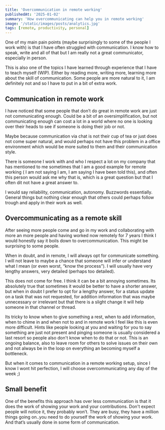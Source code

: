 ```yaml
---
title: 'Overcommunication in remote working'
publishedAt: '2025-01-02'
summary: 'How overcommunicating can help you in remote working'
image: '/static/images/posts/analytics.jpg'
tags: [remote, productivity, personal]
---
```


One of my main pain points (maybe surprisingly to some of the people I work with) is that I have often struggled with communication. I know how to speak, write and all of that but I am really not a great communicator, especially in person.

This is also one of the topics I have learned through experience that I have to teach myself (WIP). Either by reading more, writing more, learning more about the skill of communication. Some people are more natural to it, I am definitely not and so I have to put in a bit of extra work.

## Communication in remote work

I have noticed that some people that don’t do great in remote work are just not communicating enough. Could be a bit of an oversimplification, but not communicating enough can cost a lot in a world where no one is looking over their heads to see if someone is doing their job or not.

Maybe because communication via chat is not their cup of tea or just does not come super natural, and would perhaps not have this problem in a office environment which would be more suited to them and their communication style.

There is someone I work with and who I respect a lot on my company that has mentioned to me sometimes that I am a good example for remote working ( I am not saying I am, I am saying I have been told this), and often this person would ask me why that is, which is a great question but that I often dit not have a great answer to.

I would say reliability, communication, autonomy. Buzzwords essentially. General things but nothing clear enough that others could perhaps follow trough and apply in their work as well.

## Overcommunicating as a remote skill

After seeing more people come and go in my work and collaborating with more an more people and having worked now remotely for 7 years I think I would honestly say it boils down to overcommunication. This might be surprising to some people.

When in doubt, and in remote, I will always opt for communicate something. I will not leave to maybe a chance that someone will infer or understand what I mean (or even worst, “know the process”). I will usually have very lengthy answers, very detailed (perhaps too detailed).

This does not come for free. I think it can be a bit annoying sometimes. Its absolutely true that sometimes it would be better to have a shorter answer, but when in doubt I prefer to opt for a lengthy answer, for a status update on a task that was not requested, for addition information that was maybe unnecessary or irrelevant but that there is a slight change it will help someone in that channel or thread.

Its tricky to know when to give something a rest, when to add information, when to chime in and when not to and in remote work I feel like this is even more difficult. Hints like people looking at you and waiting for you to say something are just not present and pinging someone is usually considered a last resort so people also don't know when to do that or not. This is an ongoing balance, also to leave room for others to solve issues on their own and not always be in the loop on everything an becoming myself a bottleneck.

But when it comes to communication in a remote working setup, since I know I wont hit perfection, I will choose overcommunicating any day of the week ;)

## Small benefit

One of the benefits this approach has over less communication is that it does the work of showing your work and your contributions. Don't expect people will notice it, they probably won’t. They are busy, they have a million things going on..you need to do yourself the work of showing your work. And that’s usually done in some form of communication.
